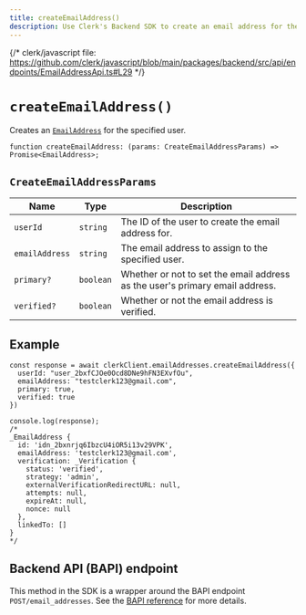 ```yaml
---
title: createEmailAddress()
description: Use Clerk's Backend SDK to create an email address for the specified user.
---
```


{/* clerk/javascript file: https://github.com/clerk/javascript/blob/main/packages/backend/src/api/endpoints/EmailAddressApi.ts#L29 */}

# `createEmailAddress()`

Creates an [`EmailAddress`](/docs/references/javascript/email-address) for the specified user.

```tsx
function createEmailAddress: (params: CreateEmailAddressParams) => Promise<EmailAddress>;
```

## `CreateEmailAddressParams`

| Name | Type | Description |
| --- | --- | --- |
| `userId` | `string` | The ID of the user to create the email address for. |
| `emailAddress` | `string` | The email address to assign to the specified user. |
| `primary?` | `boolean` | Whether or not to set the email address as the user's primary email address. |
| `verified?` | `boolean` | Whether or not the email address is verified. |

## Example

```tsx
const response = await clerkClient.emailAddresses.createEmailAddress({
  userId: "user_2bxfCJOe0Ocd8DNe9hFN3EXvfOu",
  emailAddress: "testclerk123@gmail.com",
  primary: true,
  verified: true
})

console.log(response);
/*
_EmailAddress {
  id: 'idn_2bxnrjq6IbzcU4iOR5i13v29VPK',
  emailAddress: 'testclerk123@gmail.com',
  verification: _Verification {
    status: 'verified',
    strategy: 'admin',
    externalVerificationRedirectURL: null,
    attempts: null,
    expireAt: null,
    nonce: null
  },
  linkedTo: []
}
*/
```

## Backend API (BAPI) endpoint

This method in the SDK is a wrapper around the BAPI endpoint `POST/email_addresses`. See the [BAPI reference](https://clerk.com/docs/reference/backend-api/tag/Email-Addresses#operation/CreateEmailAddress) for more details.
